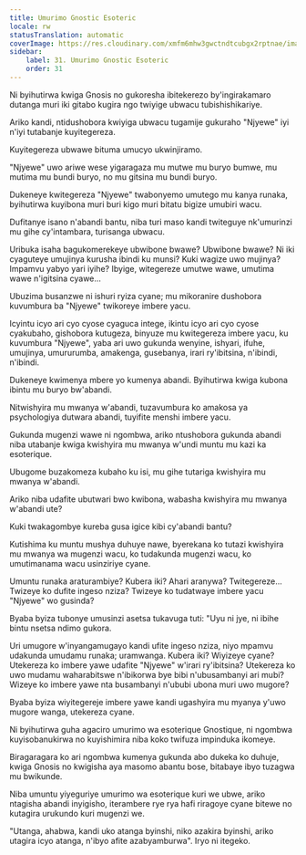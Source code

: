 ```yaml
---
title: Umurimo Gnostic Esoteric
locale: rw
statusTranslation: automatic
coverImage: https://res.cloudinary.com/xmfm6mhw3gwctndtcubgx2rptnae/image/upload/v1740468922/small_cover_tratado_de_psicologia_revolucionaria_a4c0dca4e0.webp
sidebar:
    label: 31. Umurimo Gnostic Esoteric
    order: 31
---
```

Ni byihutirwa kwiga Gnosis no gukoresha ibitekerezo by'ingirakamaro dutanga muri iki gitabo kugira ngo twiyige ubwacu tubishishikariye.

Ariko kandi, ntidushobora kwiyiga ubwacu tugamije gukuraho "Njyewe" iyi n'iyi tutabanje kuyitegereza.

Kuyitegereza ubwawe bituma umucyo ukwinjiramo.

"Njyewe" uwo ariwe wese yigaragaza mu mutwe mu buryo bumwe, mu mutima mu bundi buryo, no mu gitsina mu bundi buryo.

Dukeneye kwitegereza "Njyewe" twabonyemo umutego mu kanya runaka, byihutirwa kuyibona muri buri kigo muri bitatu bigize umubiri wacu.

Dufitanye isano n'abandi bantu, niba turi maso kandi twiteguye nk'umurinzi mu gihe cy'intambara, turisanga ubwacu.

Uribuka isaha bagukomerekeye ubwibone bwawe? Ubwibone bwawe? Ni iki cyaguteye umujinya kurusha ibindi ku munsi? Kuki wagize uwo mujinya? Impamvu yabyo yari iyihe? Ibyige, witegereze umutwe wawe, umutima wawe n'igitsina cyawe...

Ubuzima busanzwe ni ishuri ryiza cyane; mu mikoranire dushobora kuvumbura ba "Njyewe" twikoreye imbere yacu.

Icyintu icyo ari cyo cyose cyaguca intege, ikintu icyo ari cyo cyose cyakubaho, gishobora kutugeza, binyuze mu kwitegereza imbere yacu, ku kuvumbura "Njyewe", yaba ari uwo gukunda wenyine, ishyari, ifuhe, umujinya, umururumba, amakenga, gusebanya, irari ry'ibitsina, n'ibindi, n'ibindi.

Dukeneye kwimenya mbere yo kumenya abandi. Byihutirwa kwiga kubona ibintu mu buryo bw'abandi.

Nitwishyira mu mwanya w'abandi, tuzavumbura ko amakosa ya psychologiya dutwara abandi, tuyifite menshi imbere yacu.

Gukunda mugenzi wawe ni ngombwa, ariko ntushobora gukunda abandi niba utabanje kwiga kwishyira mu mwanya w'undi muntu mu kazi ka esoterique.

Ubugome buzakomeza kubaho ku isi, mu gihe tutariga kwishyira mu mwanya w'abandi.

Ariko niba udafite ubutwari bwo kwibona, wabasha kwishyira mu mwanya w'abandi ute?

Kuki twakagombye kureba gusa igice kibi cy'abandi bantu?

Kutishima ku muntu mushya duhuye nawe, byerekana ko tutazi kwishyira mu mwanya wa mugenzi wacu, ko tudakunda mugenzi wacu, ko umutimanama wacu usinziriye cyane.

Umuntu runaka araturambiye? Kubera iki? Ahari aranywa? Twitegereze... Twizeye ko dufite ingeso nziza? Twizeye ko tudatwaye imbere yacu "Njyewe" wo gusinda?

Byaba byiza tubonye umusinzi asetsa tukavuga tuti: "Uyu ni jye, ni ibihe bintu nsetsa ndimo gukora.

Uri umugore w'inyangamugayo kandi ufite ingeso nziza, niyo mpamvu udakunda umudamu runaka; uramwanga. Kubera iki? Wiyizeye cyane? Utekereza ko imbere yawe udafite "Njyewe" w'irari ry'ibitsina? Utekereza ko uwo mudamu waharabitswe n'ibikorwa bye bibi n'ubusambanyi ari mubi? Wizeye ko imbere yawe nta busambanyi n'ububi ubona muri uwo mugore?

Byaba byiza wiyitegereje imbere yawe kandi ugashyira mu myanya y'uwo mugore wanga, utekereza cyane.

Ni byihutirwa guha agaciro umurimo wa esoterique Gnostique, ni ngombwa kuyisobanukirwa no kuyishimira niba koko twifuza impinduka ikomeye.

Biragaragara ko ari ngombwa kumenya gukunda abo dukeka ko duhuje, kwiga Gnosis no kwigisha aya masomo abantu bose, bitabaye ibyo tuzagwa mu bwikunde.

Niba umuntu yiyeguriye umurimo wa esoterique kuri we ubwe, ariko ntagisha abandi inyigisho, iterambere rye rya hafi riragoye cyane bitewe no kutagira urukundo kuri mugenzi we.

"Utanga, ahabwa, kandi uko atanga byinshi, niko azakira byinshi, ariko utagira icyo atanga, n'ibyo afite azabyamburwa". Iryo ni itegeko.

